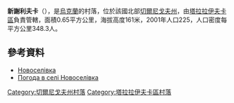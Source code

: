 {{coord|50|40|32|N|33|8|8|E|scale:100000|display=title}}

'''新謝利夫卡'''（{{lang-uk|Новоселівка}}），是[[烏克蘭|烏克蘭]]的村落，位於該國北部[[切爾尼戈夫州|切爾尼戈夫州]]，由[[塔拉拉伊夫卡區|塔拉拉伊夫卡區]]負責管轄，面積0.65平方公里，海拔高度161米，2001年人口225，人口密度每平方公里348.3人。

==參考資料==
*[http://w1.c1.rada.gov.ua/pls/z7502/A005?rdat1=05.11.2011&rf7571=41333 Новоселівка]{{dead link|date=2018年3月 |bot=InternetArchiveBot |fix-attempted=yes }}
*[http://weather.in.ua/ua/chernigovskaja/18038 Погода в селі Новоселівка] {{Wayback|url=http://weather.in.ua/ua/chernigovskaja/18038 |date=20111220095548 }}

[[Category:切爾尼戈夫州村落|Category:切爾尼戈夫州村落]]
[[Category:塔拉拉伊夫卡區村落|Category:塔拉拉伊夫卡區村落]]


{{Chernihiv-geo-stub}}